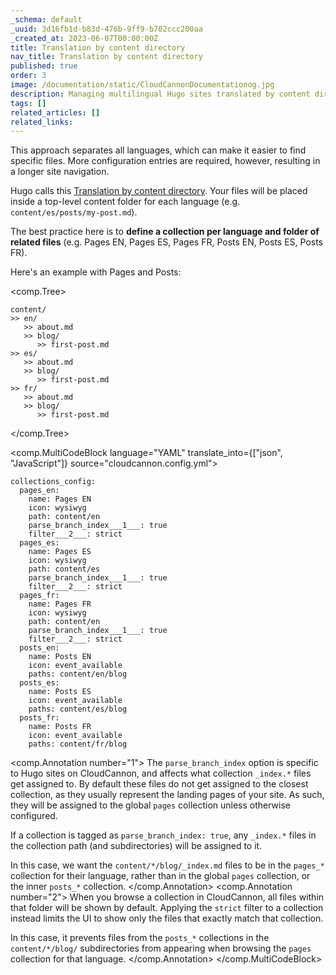 ```yaml
---
_schema: default
_uuid: 3d16fb1d-b83d-476b-9ff9-b702ccc200aa
_created_at: 2023-06-07T00:00:00Z
title: Translation by content directory
nav_title: Translation by content directory
published: true
order: 3
image: /documentation/static/CloudCannonDocumentationog.jpg
description: Managing multilingual Hugo sites translated by content directory/folder.
tags: []
related_articles: []
related_links:
---
```

This approach separates all languages, which can make it easier to find specific files. More configuration entries are required, however, resulting in a longer site navigation.

Hugo calls this [Translation by content directory](https://gohugo.io/content-management/multilingual/#translation-by-content-directory). Your files will be placed inside a top-level content folder for each language (e.g. `content/es/posts/my-post.md`).

The best practice here is to **define a collection per language and folder of related files** (e.g. Pages EN, Pages ES, Pages FR, Posts EN, Posts ES, Posts FR).

Here's an example with Pages and Posts:

<comp.Tree>
```
content/
>> en/
   >> about.md
   >> blog/
      >> first-post.md
>> es/
   >> about.md
   >> blog/
      >> first-post.md
>> fr/
   >> about.md
   >> blog/
      >> first-post.md
```
</comp.Tree>

<comp.MultiCodeBlock language="YAML" translate_into={["json", "JavaScript"]} source="cloudcannon.config.yml">
```
collections_config:
  pages_en:
    name: Pages EN
    icon: wysiwyg
    path: content/en
    parse_branch_index___1___: true
    filter___2___: strict
  pages_es:
    name: Pages ES
    icon: wysiwyg
    path: content/es
    parse_branch_index___1___: true
    filter___2___: strict
  pages_fr:
    name: Pages FR
    icon: wysiwyg
    path: content/en
    parse_branch_index___1___: true
    filter___2___: strict
  posts_en:
    name: Posts EN
    icon: event_available
    paths: content/en/blog
  posts_es:
    name: Posts ES
    icon: event_available
    paths: content/es/blog
  posts_fr:
    name: Posts FR
    icon: event_available
    paths: content/fr/blog
```
<comp.Annotation number="1">
  The `parse_branch_index` option is specific to Hugo sites on CloudCannon, and affects what collection `_index.*` files get assigned to.
  By default these files do not get assigned to the closest collection, as they usually represent the landing pages of your site.
  As such, they will be assigned to the global `pages` collection unless otherwise configured.

  If a collection is tagged as `parse_branch_index: true`, any `_index.*` files in the collection path (and subdirectories) will be assigned
  to it.
  
  In this case, we want the `content/*/blog/_index.md` files to be in the `pages_*` collection for their language,
  rather than in the global `pages` collection, or the inner `posts_*` collection.
</comp.Annotation>
<comp.Annotation number="2">
  When you browse a collection in CloudCannon, all files within that folder will be shown by default. 
  Applying the `strict` filter to a collection instead limits the UI to show only the files that exactly match that collection.

  In this case, it prevents files from the `posts_*` collections in the `content/*/blog/` subdirectories
  from appearing when browsing the `pages` collection for that language.
</comp.Annotation>
</comp.MultiCodeBlock>
